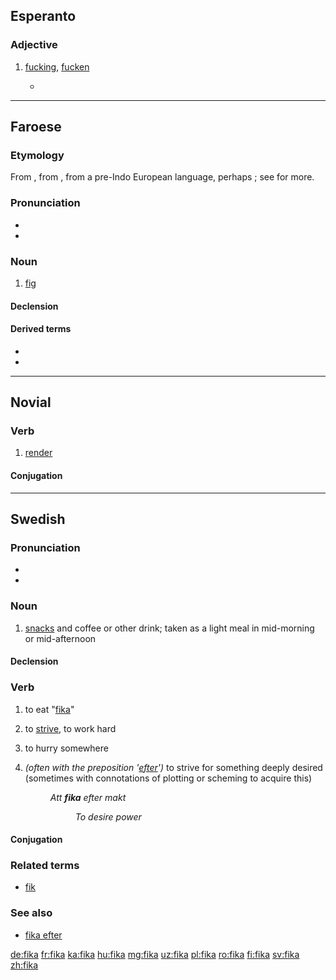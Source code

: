==Esperanto==

===Adjective===
{{eo-head}}

# {{context|vulgar|lang=eo}} [[fucking]], [[fucken]]
#* {{quote-newsgroup
    | date = 2000-01-16
    | title = Neĝa Taglibro (komika)
    | first = David J.
    | last = Coffin
    | newsgroup = soc.culture.esperanto
    | id = nEcg4.3600$Ef6.939221@news.shore.net
    | url = http://groups.google.com/group/soc.culture.esperanto/msg/1c0e31dbe97cd813
    | passage = Dek-kvin Dio-damnaj '''fikaj''' {{l|eo|centimetroj}} da '''fika''' {{l|eo|neĝo}} kaj '''fika''' {{l|eo|neĝpluvo}} kaj '''fika''' {{l|eo|glacio}} kaj {{l|eo|neniu}} {{l|eo|scias}} {{l|eo|kia}} {{l|eo|alia}} {{l|eo|blanka}} {{l|eo|fekaĵo}} {{l|eo|falis}} {{l|eo|lastanokte}}.
    | translation = 15 goddamn '''fucking''' centimeters of '''fucking''' snow and '''fucking''' sleet and '''fucking''' ice and nobody-knows-what kind of other white shit fell last night.
}}
----

==Faroese==

===Etymology===
From {{etyl|VL.|fo}} {{m|la|fīca||fig}}, from {{etyl|la|fo}} {{m|la|fīcus||fig tree}}, from a pre-Indo European language, perhaps {{etyl|phn|fo}} {{term|||tr=pagh|ripe fig|lang=phn|sc=Phnx}}; see {{m|en|fig}} for more.

===Pronunciation===
* {{IPA|/ˈfiːka/|lang=fo}}
* {{rhymes|iːka|lang=fo}}

===Noun===
{{fo-noun|f|fiku|fikur}}

# [[fig]]

====Declension====
{{fo-decl-noun-f1|fik}}

====Derived terms====
* {{l|fo|fikublað}}
* {{l|fo|fikutræ}}

----

==Novial==

===Verb===
{{nov-verb}}

# [[render]]

====Conjugation====
{{nov-conj}}

----

==Swedish==

===Pronunciation===
* {{IPA|/ˈfiːˌka/|lang=sv}}
* {{audio|Sv-fika.ogg|audio|lang=sv}}

===Noun===
{{sv-noun|c}}

# [[snacks]] and coffee or other drink; taken as a light meal in mid-morning or mid-afternoon

====Declension====
{{sv-noun-reg-or|fik}}

===Verb===
{{head|sv|verb}}

# to eat "[[#Noun|fika]]"
# {{context|lang=sv|archaic}} to [[strive]], to work hard
# {{context|lang=sv|archaic}} to hurry somewhere
# ''(often with the preposition '[[efter]]')'' to strive for something deeply desired (sometimes with connotations of plotting or scheming to acquire this)
#:''Att '''fika''' efter makt''
#::''To desire power''

====Conjugation====
{{sv-conj-wk|nop=1}}

===Related terms===
* [[fik]]

===See also===
* [[fika efter]]

[[de:fika]]
[[fr:fika]]
[[ka:fika]]
[[hu:fika]]
[[mg:fika]]
[[uz:fika]]
[[pl:fika]]
[[ro:fika]]
[[fi:fika]]
[[sv:fika]]
[[zh:fika]]